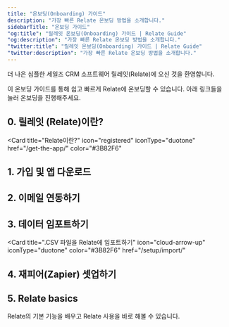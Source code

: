 ```yaml
---
title: "온보딩(Onboarding) 가이드"
description: "가장 빠른 Relate 온보딩 방법을 소개합니다."
sidebarTitle: "온보딩 가이드"
"og:title": "릴레잇 온보딩(Onboarding) 가이드 | Relate Guide"
"og:description": "가장 빠른 Relate 온보딩 방법을 소개합니다."
"twitter:title": "릴레잇 온보딩(Onboarding) 가이드 | Relate Guide"
"twitter:description": "가장 빠른 Relate 온보딩 방법을 소개합니다."
---
```


더 나은 심플한 세일즈 CRM 소프트웨어 릴레잇(Relate)에 오신 것을 환영합니다.

이 온보딩 가이드를 통해 쉽고 빠르게 Relate에 온보딩할 수 있습니다. 아래 링크들을 눌러 온보딩을 진행해주세요.

## 0. 릴레잇 (Relate)이란?
<Card
  title="Relate이란?"
  icon="registered"
  iconType="duotone"
  href="/get-the-app/"
  color="#3B82F6"
>
</Card>

## 1. 가입 및 앱 다운로드
<CardGroup cols={3}>
      <Card
            title="가입 및 다운로드"
            icon="book"
            iconType="duotone"
            href="/setup/getting-started/"
            color="#3B82F6"
      >
      </Card>
      <Card 
            title="앱 다운로드 및 브라우저 액세스" 
            icon="download" 
            color="#3B82F6" 
            iconType="duotone" 
            href="/setup/get-the-app">
      </Card>
      <Card 
            title="Relate 모델 배우기" 
            icon="graduation-cap" 
            iconType="duotone" 
            color="#3B82F6" 
            href="/learn-the-model">
      </Card>
</CardGroup>
<CardGroup cols={2}>
      <Card
            title="어드민 세팅하기"
            icon="gear"
            iconType="duotone"
            href="/setup/admin/"
            color="#3B82F6"
      >
      </Card>
      <Card 
            title="멤버 관리하기" 
            icon="user" 
            iconType="duotone" 
            color="#3B82F6" 
            href="/manage-members">
      </Card>
</CardGroup>

## 2. 이메일 연동하기
<CardGroup cols={3}>
  <Card title="구글 워크스페이스에서 Relate 등록하기" icon="google" color="#3B82F6" iconType="duotone" href="/setup/register-google-api-allowlist">
  </Card>
  <Card title="구글/아웃룩 이메일 연동" icon="envelope" iconType="duotone" color="#3B82F6" href="/setup/email-integration-google-outlook-etc">
  </Card>
  <Card title="네이버웍스 이메일 연동" icon="neos" iconType="duotone" color="#3B82F6" href="/setup/email-integration/naverworks-lineworks">
  </Card>
</CardGroup>

## 3. 데이터 임포트하기
<Card
  title=".CSV 파일을 Relate에 임포트하기"
  icon="cloud-arrow-up"
  iconType="duotone"
  color="#3B82F6"
  href="/setup/import/"
>
</Card>

## 4. 재피어(Zapier) 셋업하기
<CardGroup cols={3}>
  <Card title="재피어 연동하기" 
        icon="bolt" color="#3B82F6" 
        iconType="duotone" 
        href="/setup/how-to-integrate-with-zapier">
  </Card>
  <Card title="재피어란 무엇인가?" 
        icon="magnifying-glass" color="#3B82F6" 
        iconType="duotone" 
        href="/setup/what-is-zapier">
  </Card>
  <Card title="Relate + Zapier 연동 규칙" 
        icon="code" color="#3B82F6" 
        iconType="duotone" 
        href="/setup/relate-x-zapier-integration-rules">
  </Card>
</CardGroup>

## 5. Relate basics
Relate의 기본 기능을 배우고 Relate 사용을 바로 해볼 수 있습니다.

<CardGroup cols={3}>
  <Card title="Organization" 
        icon="buildings" color="#3B82F6" 
        iconType="duotone" 
        href="/features/organizations">
  </Card>
  <Card title="People" 
        icon="people" color="#3B82F6" 
        iconType="duotone" 
        href="/features/people">
  </Card>
  <Card title="Deals" 
        icon="handshake" color="#3B82F6" 
        iconType="duotone" 
        href="/features/deals">
  </Card>
</CardGroup>
<CardGroup cols={3}>
  <Card title="리포팅" 
        icon="chart-line" color="#3B82F6" 
        iconType="duotone" 
        href="/features/reporting">
  </Card>
  <Card title="인박스(Inbox)" 
        icon="inbox" color="#3B82F6" 
        iconType="duotone" 
        href="/features/inbox">
  </Card>
  <Card title="커스텀 필드" 
        icon="table" color="#3B82F6" 
        iconType="duotone" 
        href="/features/custom-fields">
  </Card>
</CardGroup>



